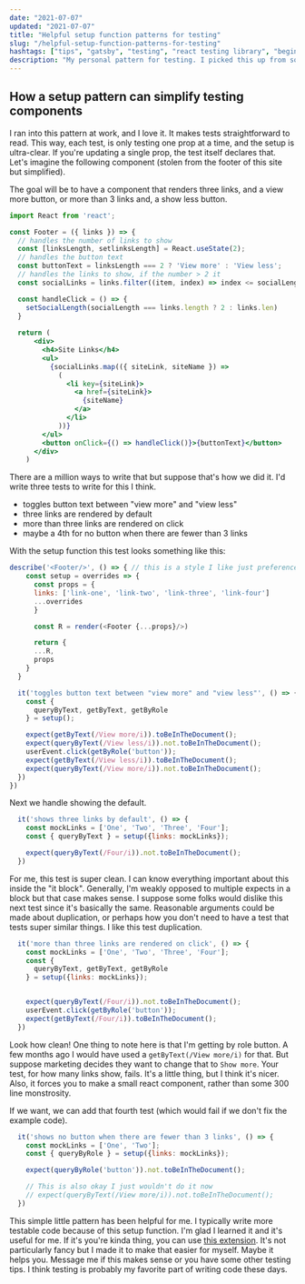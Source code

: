 ```yaml
---
date: "2021-07-07"
updated: "2021-07-07"
title: "Helpful setup function patterns for testing"
slug: "/helpful-setup-function-patterns-for-testing"
hashtags: ["tips", "gatsby", "testing", "react testing library", "beginner"]
description: "My personal pattern for testing. I picked this up from some folks at work and use it all the time now"
---
```


## How a setup pattern can simplify testing components 

I ran into this pattern at work, and I love it. It makes tests straightforward to read. This way, each test, is only testing one prop at a time, and the setup is ultra-clear. If you're updating a single prop, the test itself declares that. Let's imagine the following component (stolen from the footer of this site but simplified).

The goal will be to have a component that renders three links, and a view more button, or more than 3 links and, a show less button.

```jsx
import React from 'react';

const Footer = ({ links }) => {
  // handles the number of links to show  
  const [linksLength, setlinksLength] = React.useState(2);
  // handles the button text
  const buttonText = linksLength === 2 ? 'View more' : 'View less';
  // handles the links to show, if the number > 2 it 
  const socialLinks = links.filter((item, index) => index <= socialLength);

  const handleClick = () => {
    setSocialLength(socialLength === links.length ? 2 : links.len)
  }
    
  return (
      <div>
        <h4>Site Links</h4>
        <ul>
          {socialLinks.map(({ siteLink, siteName }) => 
            (
              <li key={siteLink}>
                <a href={siteLink}>
                  {siteName}
                </a>
              </li>
            ))}
        </ul>
        <button onClick={() => handleClick()}>{buttonText}</button>
      </div>
    )
```

There are a million ways to write that but suppose that's how we did it. I'd write three tests to write for this I think. 
- toggles button text between "view more" and "view less"
- three links are rendered by default
- more than three links are rendered on click
- maybe a 4th for no button when there are fewer than 3 links

With the setup function this test looks something like this:

```js
describe('<Footer/>', () => { // this is a style I like just preference
    const setup = overrides => {	
      const props = {
      links: ['link-one', 'link-two', 'link-three', 'link-four']
      ...overrides
      }

      const R = render(<Footer {...props}/>)

      return {
      ...R,
      props
    }
  }

  it('toggles button text between "view more" and "view less"', () => {
    const {
      queryByText, getByText, getByRole
    } = setup();

    expect(getByText(/View more/i)).toBeInTheDocument();
    expect(queryByText(/View less/i)).not.toBeInTheDocument();
    userEvent.click(getByRole('button'));
    expect(getByText(/View less/i)).toBeInTheDocument();
    expect(queryByText(/View more/i)).not.toBeInTheDocument();
  })
})
```

Next we handle showing the default.
```jsx
  it('shows three links by default', () => {
    const mockLinks = ['One', 'Two', 'Three', 'Four'];
    const { queryByText } = setup({links: mockLinks});

    expect(queryByText(/Four/i)).not.toBeInTheDocument();
  })
```

For me, this test is super clean. I can know everything important about this inside the "it block". Generally, I'm weakly opposed to multiple expects in a block but that case makes sense. I suppose some folks would dislike this next test since it's basically the same. Reasonable arguments could be made about duplication, or perhaps how you don't need to have a test that tests super similar things. I like this test duplication. 

```jsx
  it('more than three links are rendered on click', () => {
    const mockLinks = ['One', 'Two', 'Three', 'Four'];
    const {
      queryByText, getByText, getByRole
    } = setup({links: mockLinks});


    expect(queryByText(/Four/i)).not.toBeInTheDocument();
    userEvent.click(getByRole('button'));
    expect(getByText(/Four/i)).toBeInTheDocument();
  })
```

Look how clean! One thing to note here is that I'm getting by role button. A few months ago I would have used a `getByText(/View more/i)` for that. But suppose marketing decides they want to change that to `Show more`. Your test, for how many links show, fails. It's a little thing, but I think it's nicer. Also, it forces you to make a small react component, rather than some 300 line monstrosity.

If we want, we can add that fourth test (which would fail if we don't fix the example code). 
```jsx
  it('shows no button when there are fewer than 3 links', () => {
    const mockLinks = ['One', 'Two'];
    const { queryByRole } = setup({links: mockLinks});

    expect(queryByRole('button')).not.toBeInTheDocument();

    // This is also okay I just wouldn't do it now
    // expect(queryByText(/View more/i)).not.toBeInTheDocument();
  })
```

This simple little pattern has been helpful for me. I typically write more testable code because of this setup function. I'm glad I learned it and it's useful for me. If it's you're kinda thing, you can use <a href="https://marketplace.visualstudio.com/items?itemName=fitzsimonsdevin.rtl-quick-debug" target="_blank"  rel="noopener noreferrer nofollow">this extension</a>. It's not particularly fancy but I made it to make that easier for myself. Maybe it helps you. Message me if this makes sense or you have some other testing tips. I think testing is probably my favorite part of writing code these days. 